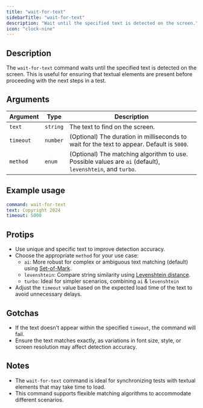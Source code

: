 ```yaml
---
title: "wait-for-text"
sidebarTitle: "wait-for-text"
description: "Wait until the specified text is detected on the screen."
icon: "clock-nine"
---
```


## Description

The `wait-for-text` command waits until the specified text is detected on the screen. This is useful for ensuring that textual elements are present before proceeding with the next steps in a test.

## Arguments

| Argument  | Type     | Description                                                                                               |
| --------- | -------- | --------------------------------------------------------------------------------------------------------- |
| `text`    | `string` | The text to find on the screen.                                                                           |
| `timeout` | `number` | (Optional) The duration in milliseconds to wait for the text to appear. Default is `5000`.                |
| `method`  | `enum`   | (Optional) The matching algorithm to use. Possible values are `ai` (default), `levenshtein`, and `turbo`. |

## Example usage

```yaml
command: wait-for-text
text: Copyright 2024
timeout: 5000
```

## Protips

- Use unique and specific text to improve detection accuracy.
- Choose the appropriate `method` for your use case:
  - `ai`: More robust for complex or ambiguous text matching (default) using [Set-of-Mark](https://arxiv.org/abs/2310.11441).
  - `levenshtein`: Compare string similarity using [Levenshtein distance](https://en.wikipedia.org/wiki/Levenshtein_distance).
  - `turbo`: Ideal for simpler scenarios, combining `ai` & `levenshtein`
- Adjust the `timeout` value based on the expected load time of the text to avoid unnecessary delays.

## Gotchas

- If the text doesn't appear within the specified `timeout`, the command will fail.
- Ensure the text matches exactly, as variations in font size, style, or screen resolution may affect detection accuracy.

## Notes

- The `wait-for-text` command is ideal for synchronizing tests with textual elements that may take time to load.
- This command supports flexible matching algorithms to accommodate different scenarios.